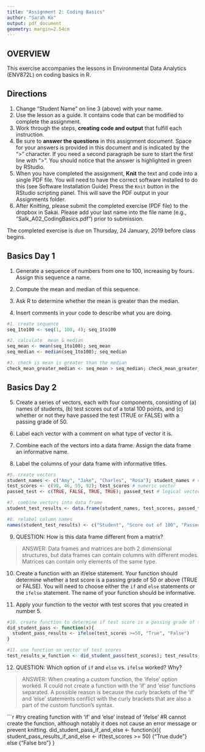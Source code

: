 ```yaml
---
title: "Assignment 2: Coding Basics"
author: "Sarah Ko"
output: pdf_document
geometry: margin=2.54cm
---
```


## OVERVIEW

This exercise accompanies the lessons in Environmental Data Analytics (ENV872L) on coding basics in R. 

## Directions
1. Change "Student Name" on line 3 (above) with your name.
2. Use the lesson as a guide. It contains code that can be modified to complete the assignment.
3. Work through the steps, **creating code and output** that fulfill each instruction.
4. Be sure to **answer the questions** in this assignment document.
Space for your answers is provided in this document and is indicated by the ">" character.
If you need a second paragraph be sure to start the first line with ">".
You should notice that the answer is highlighted in green by RStudio. 
6. When you have completed the assignment, **Knit** the text and code into a single PDF file.
You will need to have the correct software installed to do this (see Software Installation Guide)
Press the `Knit` button in the RStudio scripting panel.
This will save the PDF output in your Assignments folder.
8. After Knitting, please submit the completed exercise (PDF file) to the dropbox in Sakai. Please add your last name into the file name (e.g., "Salk_A02_CodingBasics.pdf") prior to submission.

The completed exercise is due on Thursday, 24 January, 2019 before class begins.

## Basics Day 1

1. Generate a sequence of numbers from one to 100, increasing by fours. Assign this sequence a name. 

2. Compute the mean and median of this sequence. 

3. Ask R to determine whether the mean is greater than the median. 

4. Insert comments in your code to describe what you are doing.

```r

#1. create sequence
seq_1to100 <- seq(1, 100, 4); seq_1to100

#2. calculate  mean & median
seq_mean <- mean(seq_1to100); seq_mean
seq_median <- median(seq_1to100); seq_median

#3. check is mean is greater than the median
check_mean_greater_median <- seq_mean > seq_median; check_mean_greater_median

```

## Basics Day 2

5. Create a series of vectors, each with four components, consisting of (a) names of students, (b) test scores out of a total 100 points, and (c) whether or not they have passed the test (TRUE or FALSE) with a passing grade of 50.

6. Label each vector with a comment on what type of vector it is.

7. Combine each of the vectors into a data frame. Assign the data frame an informative name.

8. Label the columns of your data frame with informative titles.

```r

#5. create vectors
student_names <- c("Amy", "Jake", "Charles", "Rosa"); student_names # character vector
test_scores <- c(98, 46, 55, 92); test_scores # numeric vector
passed_test <- c(TRUE, FALSE, TRUE, TRUE); passed_test # logical vector

#7. combine vectors into data frame
student_test_results <- data.frame(student_names, test_scores, passed_test); student_test_results

#8. relabel column names
names(student_test_results) <- c("Student", "Score out of 100", "Passed?"); student_test_results

```

9. QUESTION: How is this data frame different from a matrix?

> ANSWER: Data frames and matrices are both 2 dimensional structures, but data frames can contain columns with different modes. Matrices can contain only elements of the same type.

10. Create a function with an if/else statement. Your function should determine whether a test score is a passing grade of 50 or above (TRUE or FALSE). You will need to choose either the `if` and `else` statements or the `ifelse` statement. The name of your function should be informative.

11. Apply your function to the vector with test scores that you created in number 5. 

```r

#10. create function to determine if test score is a passing grade of > or =50
did_student_pass <- function(x){
  student_pass_results <- ifelse(test_scores >=50, "True", "False")
}

#11. use function on vector of test scores
test_results_w_function <- did_student_pass(test_scores); test_results_w_function

```

12. QUESTION: Which option of `if` and `else` vs. `ifelse` worked? Why?

> ANSWER: When creating a custom function, the 'ifelse' option worked. R could not create a function with the 'if' and 'else' functions separated. A possible reason is because the curly brackets of the 'if' and 'else' statements conflict with the curly brackets that are also a part of the custom function's syntax.

```r

#try creating function with 'if' and 'else' instead of 'ifelse'
#R cannot create the function, although notably it does not cause an error message or prevent knitting.
did_student_pass_if_and_else <- function(x){
  student_pass_results_if_and_else <- 
    if(test_scores >= 50) {"True dude"} 
  else {"False bro"}
}
